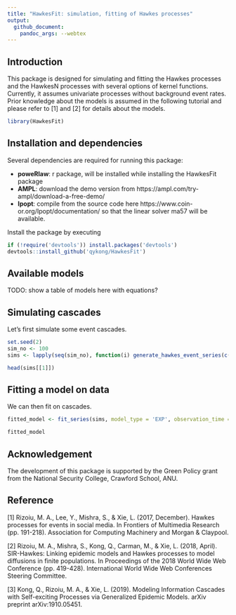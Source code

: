 ```yaml
---
title: "HawkesFit: simulation, fitting of Hawkes processes"
output:
  github_document:
    pandoc_args: --webtex
---
```

## Introduction

This package is designed for simulating and fitting the Hawkes processes and the HawkesN processes with several options of kernel functions. Currently, it assumes univariate processes without background event rates. Prior knowledge about the models is assumed in the following tutorial and please refer to [1] and [2] for details about the models.

```r
library(HawkesFit)
```

## Installation and dependencies
Several dependencies are required for running this package:

  - **poweRlaw**: r package, will be installed while installing the HawkesFit package
  - **AMPL**: download the demo version from https://ampl.com/try-ampl/download-a-free-demo/
  - **Ipopt**: compile from the source code here https://www.coin-or.org/Ipopt/documentation/ so that the linear solver ma57 will be available.
 
Install the package by executing
```r
if (!require('devtools')) install.packages('devtools')
devtools::install_github('qykong/HawkesFit')
```

## Available models

TODO: show a table of models here with equations?

## Simulating cascades

Let's first simulate some event cascades.
```r
set.seed(2)
sim_no <- 100
sims <- lapply(seq(sim_no), function(i) generate_hawkes_event_series(c(K = 0.9, theta = 1), model_type = 'EXP', M = generate_user_influence(1), Tmax = 5))

head(sims[[1]])
```

## Fitting a model on data

We can then fit on cascades.
```r
fitted_model <- fit_series(sims, model_type = 'EXP', observation_time = 5, cores = 10)

fitted_model
```

## Acknowledgement

The development of this package is supported by the Green Policy grant from the National Security College, Crawford School, ANU.

## Reference

[1] Rizoiu, M. A., Lee, Y., Mishra, S., & Xie, L. (2017, December). Hawkes processes for events in social media. In Frontiers of Multimedia Research (pp. 191-218). Association for Computing Machinery and Morgan & Claypool.

[2] Rizoiu, M. A., Mishra, S., Kong, Q., Carman, M., & Xie, L. (2018, April). SIR-Hawkes: Linking epidemic models and Hawkes processes to model diffusions in finite populations. In Proceedings of the 2018 World Wide Web Conference (pp. 419-428). International World Wide Web Conferences Steering Committee.

[3] Kong, Q., Rizoiu, M. A., & Xie, L. (2019). Modeling Information Cascades with Self-exciting Processes via Generalized Epidemic Models. arXiv preprint arXiv:1910.05451.
